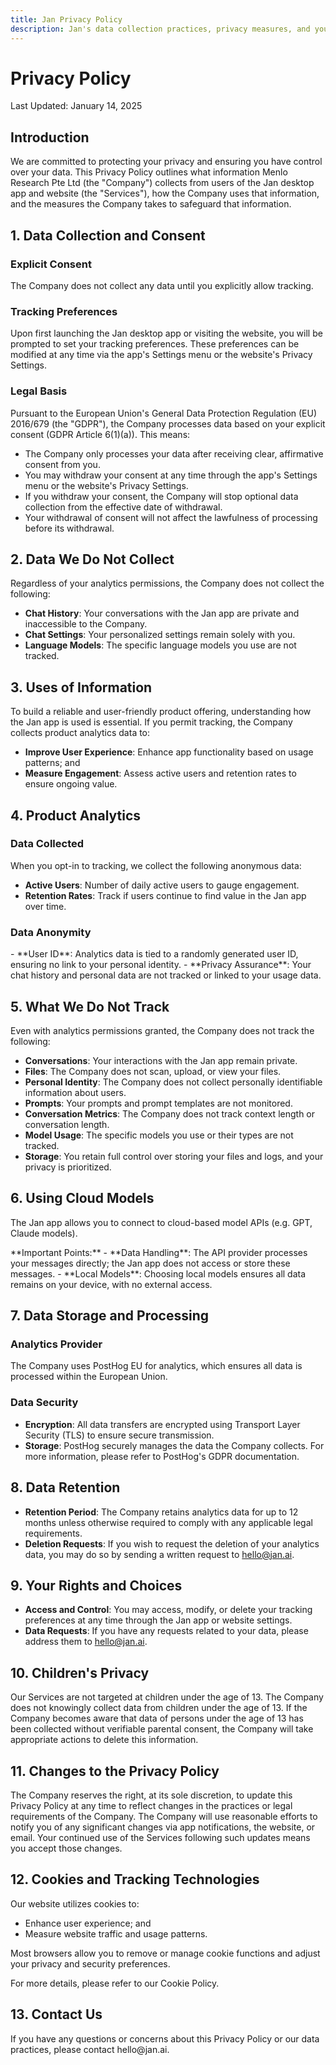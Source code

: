 ```yaml
---
title: Jan Privacy Policy
description: Jan's data collection practices, privacy measures, and your rights. Learn how we protect your data and maintain transparency.
---
```


# Privacy Policy


<div className="text-sm text-gray-500 mt-2 mb-8">
  Last Updated: January 14, 2025
</div>

## Introduction

We are committed to protecting your privacy and ensuring you have control over your data. This Privacy Policy outlines what information Menlo Research Pte Ltd (the "Company") collects from users of the Jan desktop app and website (the "Services"), how the Company uses that information, and the measures the Company takes to safeguard that information.

## 1. Data Collection and Consent

### Explicit Consent

<Callout type="info">
  The Company does not collect any data until you explicitly allow tracking.
</Callout>

### Tracking Preferences

Upon first launching the Jan desktop app or visiting the website, you will be prompted to set your tracking preferences. These preferences can be modified at any time via the app's Settings menu or the website's Privacy Settings.

### Legal Basis

<Callout>
Pursuant to the European Union's General Data Protection Regulation (EU) 2016/679 (the "GDPR"), the Company processes data based on your explicit consent (GDPR Article 6(1)(a)). This means:

- The Company only processes your data after receiving clear, affirmative consent from you.
- You may withdraw your consent at any time through the app's Settings menu or the website's Privacy Settings.
- If you withdraw your consent, the Company will stop optional data collection from the effective date of withdrawal.
- Your withdrawal of consent will not affect the lawfulness of processing before its withdrawal.
</Callout>

## 2. Data We Do Not Collect

Regardless of your analytics permissions, the Company does not collect the following:

- **Chat History**: Your conversations with the Jan app are private and inaccessible to the Company.
- **Chat Settings**: Your personalized settings remain solely with you.
- **Language Models**: The specific language models you use are not tracked.

## 3. Uses of Information

To build a reliable and user-friendly product offering, understanding how the Jan app is used is essential. If you permit tracking, the Company collects product analytics data to:

- **Improve User Experience**: Enhance app functionality based on usage patterns; and
- **Measure Engagement**: Assess active users and retention rates to ensure ongoing value.

## 4. Product Analytics

### Data Collected

When you opt-in to tracking, we collect the following anonymous data:

- **Active Users**: Number of daily active users to gauge engagement.
- **Retention Rates**: Track if users continue to find value in the Jan app over time.

### Data Anonymity

<Callout>
  - **User ID**: Analytics data is tied to a randomly generated user ID, ensuring no link to your personal identity.
  - **Privacy Assurance**: Your chat history and personal data are not tracked or linked to your usage data.
</Callout>

## 5. What We Do Not Track

Even with analytics permissions granted, the Company does not track the following:

- **Conversations**: Your interactions with the Jan app remain private.
- **Files**: The Company does not scan, upload, or view your files.
- **Personal Identity**: The Company does not collect personally identifiable information about users.
- **Prompts**: Your prompts and prompt templates are not monitored.
- **Conversation Metrics**: The Company does not track context length or conversation length.
- **Model Usage**: The specific models you use or their types are not tracked.
- **Storage**: You retain full control over storing your files and logs, and your privacy is prioritized.

## 6. Using Cloud Models

The Jan app allows you to connect to cloud-based model APIs (e.g. GPT, Claude models).

<Callout type="info">
  **Important Points:**
  - **Data Handling**: The API provider processes your messages directly; the Jan app does not access or store these messages.
  - **Local Models**: Choosing local models ensures all data remains on your device, with no external access.
</Callout>

## 7. Data Storage and Processing

### Analytics Provider

The Company uses PostHog EU for analytics, which ensures all data is processed within the European Union.

### Data Security

- **Encryption**: All data transfers are encrypted using Transport Layer Security (TLS) to ensure secure transmission.
- **Storage**: PostHog securely manages the data the Company collects. For more information, please refer to PostHog's GDPR documentation.

## 8. Data Retention

- **Retention Period**: The Company retains analytics data for up to 12 months unless otherwise required to comply with any applicable legal requirements.
- **Deletion Requests**: If you wish to request the deletion of your analytics data, you may do so by sending a written request to hello@jan.ai.

## 9. Your Rights and Choices

- **Access and Control**: You may access, modify, or delete your tracking preferences at any time through the Jan app or website settings.
- **Data Requests**: If you have any requests related to your data, please address them to hello@jan.ai.

## 10. Children's Privacy

<Callout type="warning">
  Our Services are not targeted at children under the age of 13. The Company does not knowingly collect data from children under the age of 13. If the Company becomes aware that data of persons under the age of 13 has been collected without verifiable parental consent, the Company will take appropriate actions to delete this information.
</Callout>

## 11. Changes to the Privacy Policy

The Company reserves the right, at its sole discretion, to update this Privacy Policy at any time to reflect changes in the practices or legal requirements of the Company. The Company will use reasonable efforts to notify you of any significant changes via app notifications, the website, or email. Your continued use of the Services following such updates means you accept those changes.

## 12. Cookies and Tracking Technologies

Our website utilizes cookies to:

- Enhance user experience; and
- Measure website traffic and usage patterns.

Most browsers allow you to remove or manage cookie functions and adjust your privacy and security preferences.

For more details, please refer to our Cookie Policy.

## 13. Contact Us

<Callout>
  If you have any questions or concerns about this Privacy Policy or our data practices, please contact hello@jan.ai.
</Callout>
